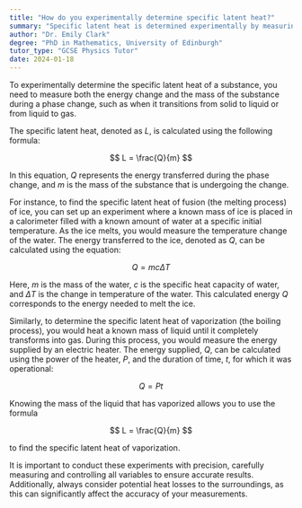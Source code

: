 ```yaml
---
title: "How do you experimentally determine specific latent heat?"
summary: "Specific latent heat is determined experimentally by measuring the energy change and mass during a phase change. This process helps quantify the energy required for the phase transition."
author: "Dr. Emily Clark"
degree: "PhD in Mathematics, University of Edinburgh"
tutor_type: "GCSE Physics Tutor"
date: 2024-01-18
---
```


To experimentally determine the specific latent heat of a substance, you need to measure both the energy change and the mass of the substance during a phase change, such as when it transitions from solid to liquid or from liquid to gas.

The specific latent heat, denoted as $L$, is calculated using the following formula:

$$ 
L = \frac{Q}{m} 
$$

In this equation, $Q$ represents the energy transferred during the phase change, and $m$ is the mass of the substance that is undergoing the change.

For instance, to find the specific latent heat of fusion (the melting process) of ice, you can set up an experiment where a known mass of ice is placed in a calorimeter filled with a known amount of water at a specific initial temperature. As the ice melts, you would measure the temperature change of the water. The energy transferred to the ice, denoted as $Q$, can be calculated using the equation:

$$ 
Q = mc\Delta T 
$$

Here, $m$ is the mass of the water, $c$ is the specific heat capacity of water, and $\Delta T$ is the change in temperature of the water. This calculated energy $Q$ corresponds to the energy needed to melt the ice.

Similarly, to determine the specific latent heat of vaporization (the boiling process), you would heat a known mass of liquid until it completely transforms into gas. During this process, you would measure the energy supplied by an electric heater. The energy supplied, $Q$, can be calculated using the power of the heater, $P$, and the duration of time, $t$, for which it was operational:

$$ 
Q = Pt 
$$

Knowing the mass of the liquid that has vaporized allows you to use the formula 

$$ 
L = \frac{Q}{m} 
$$ 

to find the specific latent heat of vaporization.

It is important to conduct these experiments with precision, carefully measuring and controlling all variables to ensure accurate results. Additionally, always consider potential heat losses to the surroundings, as this can significantly affect the accuracy of your measurements.
    